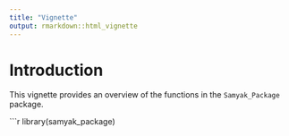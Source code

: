```yaml
---
title: "Vignette"
output: rmarkdown::html_vignette
---
```


# Introduction

This vignette provides an overview of the functions in the `Samyak_Package` package.

```r
library(samyak_package)
